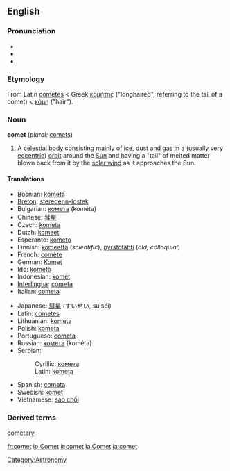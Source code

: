 ==English==
===Pronunciation===
*{{AHD|kŏm'ət}}
*{{IPA|/ˈkɒmət/}}
*{{SAMPA|/"kQm@t/}}

=== Etymology ===
From Latin [[cometes]] < Greek [[κομήτης]] ("longhaired", referring to the tail of a comet) < [[κόμη]] ("hair").

===Noun===
'''comet''' (''plural:'' [[comets]])

#A [[celestial body]] consisting mainly of [[ice]], [[dust]] and [[gas]] in a (usually very [[eccentric]]) [[orbit]] around the [[Sun]] and having a "tail" of melted matter blown back from it by the [[solar wind]] as it approaches the Sun.

====Translations====
{{top}}
*Bosnian: [[kometa#Bosnian|kometa]] {{f}}
*[[Breton]]: [[steredenn-lostek]] {{f}}
*Bulgarian: [[комета]] (kométa) {{f}}
*Chinese: [[彗星]]
*Czech: [[kometa]] {{f}}
*Dutch: [[komeet]] {{m}}
*Esperanto: [[kometo]]
*Finnish: [[komeetta]] (''scientific''), [[pyrstötähti]] (''old, colloquial'')
*French: [[comète]] {{f}}
*German: [[Komet]] {{m}}
*Ido: [[kometo]]
*Indonesian: [[komet]]
*[[Interlingua]]: [[cometa]]
*Italian: [[cometa]] {{f}}
{{mid}}
*Japanese: [[彗星]] (すいせい, suiséi)
*Latin: [[cometes]] {{m}}
*Lithuanian: [[kometa]] {{f}}
*Polish: [[kometa]] {{f}}
*Portuguese: [[cometa]] {{m}}
*Russian: [[комета]] (kométa) {{f}}
*Serbian:
*:Cyrillic: [[комета#Serbian|комета]] {{f}}
*:Latin: [[kometa#Serbian|kometa]] {{f}}
*Spanish: [[cometa]] {{m}}
*Swedish: [[komet]] {{c}}
*Vietnamese: [[sao chổi]]
{{bottom}}

===Derived terms===
[[cometary]]

[[Category:Astronomy]]
[[fr:comet]]
[[io:Comet]]
[[it:comet]]
[[la:Comet]]
[[ja:comet]]